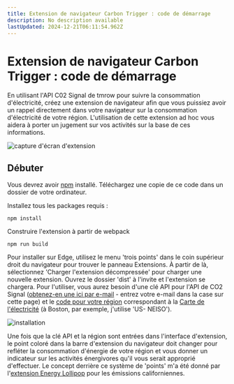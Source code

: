 ```yaml
---
title: Extension de navigateur Carbon Trigger : code de démarrage
description: No description available
lastUpdated: 2024-12-21T06:11:54.962Z
---
```


# Extension de navigateur Carbon Trigger : code de démarrage

En utilisant l'API C02 Signal de tmrow pour suivre la consommation d'électricité, créez une extension de navigateur afin que vous puissiez avoir un rappel directement dans votre navigateur sur la consommation d'électricité de votre région. L'utilisation de cette extension ad hoc vous aidera à porter un jugement sur vos activités sur la base de ces informations.

![capture d'écran d'extension](../../extension-screenshot.png)

## Débuter

Vous devrez avoir [npm](https://npmjs.com) installé. Téléchargez une copie de ce code dans un dossier de votre ordinateur.

Installez tous les packages requis :

```
npm install
```

Construire l'extension à partir de webpack

```
npm run build
```

Pour installer sur Edge, utilisez le menu 'trois points' dans le coin supérieur droit du navigateur pour trouver le panneau Extensions. À partir de là, sélectionnez 'Charger l'extension décompressée' pour charger une nouvelle extension. Ouvrez le dossier 'dist' à l'invite et l'extension se chargera. Pour l'utiliser, vous aurez besoin d'une clé API pour l'API de CO2 Signal ([obtenez-en une ici par e-mail](https://www.co2signal.com/) - entrez votre e-mail dans la case sur cette page) et le [code pour votre région](http://api.electricitymap.org/v3/zones) correspondant à la [Carte de l'électricité](https://www.electricitymap.org/map) (à Boston, par exemple, j'utilise 'US- NEISO').

![installation](../../install-on-edge.png)

Une fois que la clé API et la région sont entrées dans l'interface d'extension, le point coloré dans la barre d'extension du navigateur doit changer pour refléter la consommation d'énergie de votre région et vous donner un indicateur sur les activités énergivores qu'il vous serait approprié d'effectuer. Le concept derrière ce système de 'points' m'a été donné par l'[extension Energy Lollipop](https://energylollipop.com/) pour les émissions californiennes.


